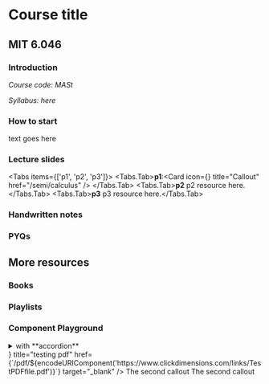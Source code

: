 


# Course title

## MIT 6.046
### Introduction

*Course code: MASt*

*Syllabus: here*

### How to start

 
<Callout type="info">
     text goes here
</Callout>

### Lecture slides



<Tabs items={['p1', 'p2', 'p3']}>
  <Tabs.Tab>**p1**:<Cards><Card icon={<TriangleAlert />} title="Callout" href="/semi/calculus" /> </Cards></Tabs.Tab>
  <Tabs.Tab>**p2** p2 resource here.</Tabs.Tab>
  <Tabs.Tab>**p3** p3 resource here.</Tabs.Tab>
</Tabs>

### Handwritten notes

### PYQs

## More resources

### Books

### Playlists

### Component Playground

<details>
  <summary>with&nbsp;**accordion**</summary>
the text goes here
</details>


<Cards>
  <Card icon={<TriangleAlert />} title="testing pdf" href={`/pdf/${encodeURIComponent('https://www.clickdimensions.com/links/TestPDFfile.pdf')}`} target="_blank" /> 

</Cards>




<AnnCallout title="Title">
The second callout
</AnnCallout>

<AnnCallout type="warn">
The second callout
</AnnCallout>

